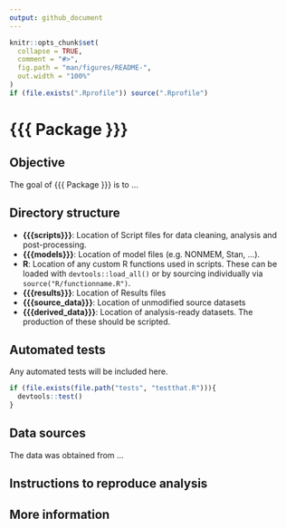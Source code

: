 ```yaml
---
output: github_document
---
```


<!-- README.md is generated from README.Rmd. Please edit that file -->

```r
knitr::opts_chunk$set(
  collapse = TRUE,
  comment = "#>",
  fig.path = "man/figures/README-",
  out.width = "100%"
)
if (file.exists(".Rprofile")) source(".Rprofile")
```
# {{{ Package }}}

<!-- badges: start -->
<!-- badges: end -->

## Objective

The goal of {{{ Package }}} is to ...

## Directory structure

- **{{{scripts}}}**: Location of Script files for data cleaning, analysis and post-processing.
- **{{{models}}}**: Location of model files (e.g. NONMEM, Stan, ...).
- **R**: Location of any custom R functions used in scripts.  These can be loaded with `devtools::load_all()` or by sourcing individually via `source("R/functionname.R")`.
- **{{{results}}}**: Location of Results files
- **{{{source_data}}}**: Location of unmodified source datasets
- **{{{derived_data}}}**: Location of analysis-ready datasets.  The production of these should be scripted.

## Automated tests

Any automated tests will be included here.

```r

if (file.exists(file.path("tests", "testthat.R"))){
  devtools::test()
} 

```

## Data sources

The data was obtained from ...

<!--

Include links to databases and contact points to ensure this step can be traced.

-->

## Instructions to reproduce analysis

<!-- 

It is recommended to use a package management system (like renv) for all non-exploratory analysis that may need to be reproduced at future dates

-->

## More information

